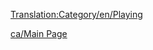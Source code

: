 [[Translation:Category/en/Playing]]

{{en/Bilingual box| ca
| Els articles directament relacionats amb el joc estan ací.
| ''Articles directly relating to playing the game are here.''}}

[[ca/Main Page]]